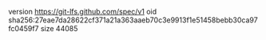 version https://git-lfs.github.com/spec/v1
oid sha256:27eae7da28622cf371a21a363aaeb70c3e9913f1e51458bebb30ca97fc0459f7
size 44085
